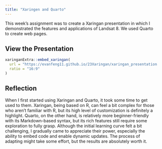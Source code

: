 ```yaml
---
title: "Xaringen and Quarto"
---
```


This week's assignment was to create a Xaringan presentation in which I demonstrated the features and applications of Landsat 8. We used Quarto to create web pages.

## View the Presentation

```r

xaringanExtra::embed_xaringan(
  url = "https://evanfeng11.github.io/23Xaringan/xaringan_presentation.html",
  ratio = "16:9"
)

```

## Reflection

When I first started using Xaringan and Quarto, it took some time to get used to them. Xaringan, being based on R, can feel a bit complex for those who aren’t familiar with R, but its high level of customization is definitely a highlight. Quarto, on the other hand, is relatively more beginner-friendly with its Markdown-based syntax, but its rich features still require some exploration to fully grasp. Although the initial learning curve felt a bit challenging, I gradually came to appreciate their power, especially the ability to embed code and enable dynamic updates. The process of adapting might take some effort, but the results are absolutely worth it.